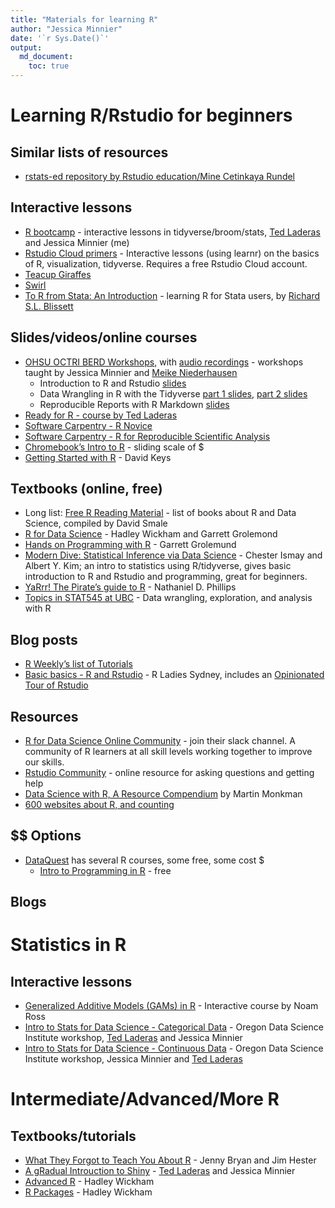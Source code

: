 ```yaml
---
title: "Materials for learning R"
author: "Jessica Minnier"
date: '`r Sys.Date()`'
output:   
  md_document:
    toc: true
---
```


<!-- The .md file is generated from a .Rmd file, please edit the .Rmd file! -->

# Learning R/Rstudio for beginners

## Similar lists of resources

- [rstats-ed repository by Rstudio education/Mine Cetinkaya Rundel](https://github.com/rstudio-education/rstats-ed)

## Interactive lessons

- [R bootcamp](https://t.co/GEXiDgm5nG) - interactive lessons in tidyverse/broom/stats, [Ted Laderas](https://laderast.github.io/) and Jessica Minnier (me)
- [Rstudio Cloud primers](https://t.co/FQMcHOpb42) - Interactive lessons (using learnr) on the basics of R, visualization, tidyverse. Requires a free Rstudio Cloud account.
- [Teacup Giraffes](https://tinystats.github.io/teacups-giraffes-and-statistics/index.html)
- [Swirl](https://swirlstats.com/)
- [To R from Stata: An Introduction](https://rslbliss.shinyapps.io/R_from_Stata/) - learning R for Stata users, by [Richard S.L. Blissett](http://rslblissett.com/)

## Slides/videos/online courses

- [OHSU OCTRI BERD Workshops](https://github.com/jminnier/berd_r_courses), with [audio recordings](https://echo360.org/section/aefe4e1c-c635-4a3b-bf99-ce6439184f5f/public) - workshops taught by Jessica Minnier and [Meike Niederhausen](https://github.com/Niederhausen)
    + Introduction to R and Rstudio [slides](https://jminnier-berd-r-courses.netlify.com/01-getting-started/01_getting_started_slides.html)
    + Data Wrangling in R with the Tidyverse [part 1 slides](https://jminnier-berd-r-courses.netlify.com/02-data-wrangling-tidyverse/02_data_wrangling_slides_part1.html), [part 2 slides](https://jminnier-berd-r-courses.netlify.com/02-data-wrangling-tidyverse/02_data_wrangling_slides_part2.html#1)
    + Reproducible Reports with R Markdown [slides](https://jminnier-berd-r-courses.netlify.com/03-rmarkdown/03_rmarkdown_slides.html)
- [Ready for R - course by Ted Laderas](https://ready4r.netlify.app/)
- [Software Carpentry - R Novice](https://swcarpentry.github.io/r-novice-inflammation/)
- [Software Carpentry - R for Reproducible Scientific Analysis](https://swcarpentry.github.io/r-novice-gapminder/)
- [Chromebook's Intro to R](https://leanpub.com/universities/courses/jhu/cbds-intro-r) - sliding scale of $
- [Getting Started with R](https://rfortherestofus.com/courses/getting-started/) - David Keys

## Textbooks (online, free)

- Long list: [Free R Reading Material](https://committedtotape.shinyapps.io/freeR/) - list of books about R and Data Science, compiled by David Smale
- [R for Data Science](https://r4ds.had.co.nz/) - Hadley Wickham and Garrett Grolemond
- [Hands on Programming with R](https://rstudio-education.github.io/hopr/index.html) - Garrett Grolemund
- [Modern Dive: Statistical Inference via Data Science](https://moderndive.com/) - Chester Ismay and Albert Y. Kim; an intro to statistics using R/tidyverse, gives basic introduction to R and Rstudio and programming, great for beginners.
- [YaRrr! The Pirate's guide to R](https://bookdown.org/ndphillips/YaRrr/) - Nathaniel D. Phillips
- [Topics in STAT545 at UBC](https://stat545.com/topics.html) - Data wrangling, exploration, and analysis with R

## Blog posts

- [R Weekly's list of Tutorials](https://rweekly.org/2017-20.html)
- [Basic basics - R and Rstudio](http://rladiessydney.org/post/2018/11/05/basicbasics/) - R Ladies Sydney, includes an [Opinionated Tour of Rstudio](http://rladiessydney.org/post/2018/11/05/basicbasics-1/)

## Resources

- [R for Data Science Online Community](https://www.rfordatasci.com/) - join their slack channel. A community of R learners at all skill levels working together to improve our skills.
- [Rstudio Community](https://community.rstudio.com/) - online resource for asking questions and getting help
- [Data Science with R, A Resource Compendium](https://bookdown.org/martin_monkman/DataScienceResources_book/) by Martin Monkman
- [600 websites about R, and counting](https://www.datasciencecentral.com/profiles/blogs/600-websites-about-r)

## $$ Options

- [DataQuest](https://www.dataquest.io/directory/) has several R courses, some free, some cost $
    + [Intro to Programming in R](https://www.dataquest.io/course/intro-to-r/) - free


## Blogs

# Statistics in R

## Interactive lessons

- [Generalized Additive Models (GAMs) in R](https://noamross.github.io/gams-in-r-course/) - Interactive course by Noam Ross
- [Intro to Stats for Data Science - Categorical Data](https://minnier.shinyapps.io/ODSI_categoricalData/) - Oregon Data Science Institute workshop, [Ted Laderas](https://laderast.github.io/) and Jessica Minnier
- [Intro to Stats for Data Science - Continuous Data](https://minnier.shinyapps.io/ODSI_continuousData/) - Oregon Data Science Institute workshop, Jessica Minnier and [Ted Laderas](https://laderast.github.io/)


# Intermediate/Advanced/More R

## Textbooks/tutorials

- [What They Forgot to Teach You About R](https://whattheyforgot.org/) - Jenny Bryan and Jim Hester
- [A gRadual Introuction to Shiny](https://laderast.github.io/gradual_shiny/) -  [Ted Laderas](https://laderast.github.io/) and Jessica Minnier
- [Advanced R](https://adv-r.hadley.nz/) - Hadley Wickham
- [R Packages](http://r-pkgs.had.co.nz/) - Hadley Wickham




